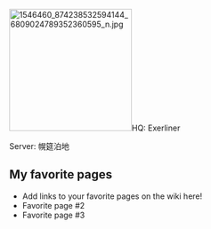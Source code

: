 [[File:1546460 874238532594144 6809024789352360595 n.jpg|thumb|220px|right]]HQ: Exerliner

Server: 幌筵泊地

==My favorite pages==

* Add links to your favorite pages on the wiki here!
* Favorite page #2
* Favorite page #3